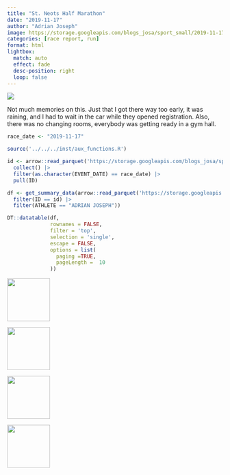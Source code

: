 ```yaml
---
title: "St. Neots Half Marathon"
date: "2019-11-17"
author: "Adrian Joseph"
image: https://storage.googleapis.com/blogs_josa/sport_small/2019-11-17_ST._NEOTS_HALF_MARATHON/img/00.png
categories: [race report, run]
format: html
lightbox:
  match: auto
  effect: fade
  desc-position: right
  loop: false
---
```

![](https://storage.googleapis.com/blogs_josa/sport_small/2019-11-17_ST._NEOTS_HALF_MARATHON/img/00.png)

Not much memories on this. Just that I got there way too early, it was raining, and I had to wait in the car while they opened registration. Also, there was no changing rooms, everybody was getting ready in a gym hall.

```r
race_date <- "2019-11-17"

source('../../../inst/aux_functions.R')

id <- arrow::read_parquet('https://storage.googleapis.com/blogs_josa/sport/parquets/main_dataset.parquet') |>
  collect() |>
  filter(as.character(EVENT_DATE) == race_date) |>
  pull(ID)

df <- get_summary_data(arrow::read_parquet('https://storage.googleapis.com/blogs_josa/sport/parquets/all_results.parquet') |>
  filter(ID == id) |>
  filter(ATHLETE == "ADRIAN JOSEPH"))

DT::datatable(df,
              rownames = FALSE,
              filter = 'top',
              selection = 'single',
              escape = FALSE,
              options = list(
                paging =TRUE,
                pageLength =  10
              ))
```



::: {layout-ncol=4}
![](https://storage.googleapis.com/blogs_josa/sport_small/2019-11-17_ST._NEOTS_HALF_MARATHON/img/00.png){ width="100" group="hi" }

![](https://storage.googleapis.com/blogs_josa/sport_small/2019-11-17_ST._NEOTS_HALF_MARATHON/img/01.png){ width="100" group="hi" }

![](https://storage.googleapis.com/blogs_josa/sport_small/2019-11-17_ST._NEOTS_HALF_MARATHON/img/02.png){ width="100" group="hi" }

![](https://storage.googleapis.com/blogs_josa/sport_small/2019-11-17_ST._NEOTS_HALF_MARATHON/img/03.png){ width="100" group="hi" }


:::
